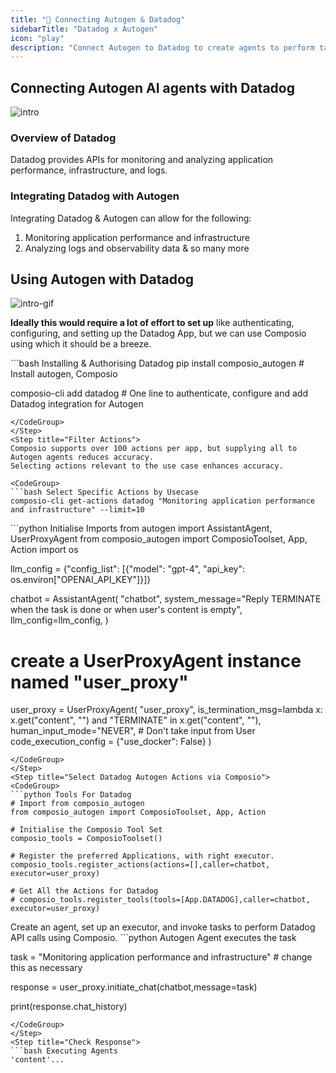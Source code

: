 ```yaml
---
title: "🚀 Connecting Autogen & Datadog"
sidebarTitle: "Datadog x Autogen"
icon: "play"
description: "Connect Autogen to Datadog to create agents to perform tasks using natural language"
---
```


## Connecting Autogen AI agents with Datadog
![intro](/media/intro.jpg)

### Overview of Datadog

Datadog provides APIs for monitoring and analyzing application performance, infrastructure, and logs.

### Integrating Datadog with Autogen

Integrating Datadog & Autogen can allow for the following:

1. Monitoring application performance and infrastructure
2. Analyzing logs and observability data
& so many more

## Using Autogen with Datadog
![intro-gif](/media/intro.gif)
<Steps>
<Step title="Setting Up the Environment">

**Ideally this would require a lot of effort to set up** like authenticating, configuring, and setting up the Datadog App, but we can use Composio using which it should be a breeze.

<CodeGroup>
```bash Installing & Authorising Datadog
pip install composio_autogen # Install autogen, Composio 

composio-cli add datadog # One line to authenticate, configure and add Datadog integration for Autogen
```
</CodeGroup>
</Step>
<Step title="Filter Actions">
Composio supports over 100 actions per app, but supplying all to Autogen agents reduces accuracy.
Selecting actions relevant to the use case enhances accuracy.

<CodeGroup>
```bash Select Specific Actions by Usecase
composio-cli get-actions datadog "Monitoring application performance and infrastructure" --limit=10
```
</CodeGroup>

</Step>
<Step title="Import Base Packages">

<CodeGroup>
```python Initialise Imports
from autogen import AssistantAgent, UserProxyAgent
from composio_autogen import ComposioToolset, App, Action
import os

llm_config = {"config_list": [{"model": "gpt-4", "api_key": os.environ["OPENAI_API_KEY"]}]}

chatbot = AssistantAgent(
    "chatbot",
    system_message="Reply TERMINATE when the task is done or when user's content is empty",
    llm_config=llm_config,
)

# create a UserProxyAgent instance named "user_proxy"
user_proxy = UserProxyAgent(
    "user_proxy",
    is_termination_msg=lambda x: x.get("content", "") and "TERMINATE" in x.get("content", ""),
    human_input_mode="NEVER", # Don't take input from User
    code_execution_config = {"use_docker": False}
)
```
</CodeGroup>
</Step>
<Step title="Select Datadog Autogen Actions via Composio">
<CodeGroup>
```python Tools For Datadog
# Import from composio_autogen
from composio_autogen import ComposioToolset, App, Action

# Initialise the Composio Tool Set
composio_tools = ComposioToolset()

# Register the preferred Applications, with right executor. 
composio_tools.register_actions(actions=[],caller=chatbot, executor=user_proxy)

# Get All the Actions for Datadog
# composio_tools.register_tools(tools=[App.DATADOG],caller=chatbot, executor=user_proxy) 
```
</CodeGroup>
</Step>
<Step title="Execute the Agent">
Create an agent, set up an executor, and invoke tasks to perform Datadog API calls using Composio. 
<CodeGroup>
```python Autogen Agent executes the task

task = "Monitoring application performance and infrastructure" # change this as necessary

response = user_proxy.initiate_chat(chatbot,message=task)

print(response.chat_history)
```
</CodeGroup>
</Step>
<Step title="Check Response">
```bash Executing Agents
'content'...
```
</Step>
</Steps>
